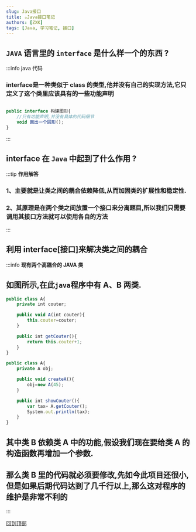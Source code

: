 ```yaml
---
slug: Java接口
title: ☕Java接口笔记
authors: [ZXK]
tags: [Java, 学习笔记, 接口]
---
```


<!-- truncate -->


## `JAVA` 语言里的 `interface` 是什么样一个的东西 ?

:::info java 代码

### <Pill text="white" bg="#29d5b0">**interface**</Pill>是一种类似于 class 的类型,他并没有自己的实现方法,它只定义了这个类里应该具有的一些功能声明

```js

public interface 构建图形{
    //只有功能声明,并没有具体的代码细节
    void 画出一个圆形();
}

```

:::

## interface 在 **`Java`** 中起到了什么作用 ?

:::tip **作用解答**

### 1、主要就是让类之间的<Pill textW="700" brd="3px">耦合</Pill>依赖降低,从而加固类的扩展性和稳定性.

### 2、其原理是在两个类之间放置一个接口来分离题目,所以我们只需要调用其接口方法就可以使用各自的方法

:::

## 利用 interface[接口]来解决类之间的耦合

:::info **现有两个高耦合的 JAVA 类**

## 如图所示,在此`java`程序中有<Pill textW="900" brd="5px"> A、B </Pill>两类.

<Tabs>
  <TabItem value="a" label="类A" default>

```js
public class A{
    private int couter;

    public void A(int couter){
        this.couter=couter;
    }

    public int getCouter(){
        return this.couter+1;
    }
}
```

  </TabItem>
  <TabItem value="b" label="类B">

```js
public class A{
    private A obj;

    public void createA(){
        obj=new A(45);
    }

    public int showCouter(){
        var tax= A.getCouter();
        System.out.println(tax);
    }
}
```

  </TabItem>
</Tabs>

## 其中类 B 依赖类 A 中的功能,假设我们现在要给类 A 的构造函数再增加一个参数.

## 那么类 B 里的代码就必须要修改,先如今此项目还很小,但是如果后期代码达到了几千行以上,那么这对程序的维护是非常不利的

:::

<a href="#top">回到顶部</a>
